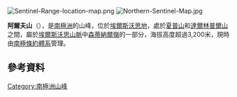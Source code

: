 [[Image:Sentinel-Range-location-map.png|thumb]]
[[Image:Northern-Sentinel-Map.jpg|thumb]]

{{coord|77|55|S|86|07|W|type:mountain|display=title}}

'''阿爾夫山'''（{{lang-en|Mount Alf}}），是[[南極洲|南極洲]]的山峰，位於[[埃爾斯沃思地|埃爾斯沃思地]]，處於[[夏普山|夏普山]]和[[達爾林普爾山|達爾林普爾山]]之間，屬於[[埃爾斯沃思山脈|埃爾斯沃思山脈]]中[[森蒂納爾嶺|森蒂納爾嶺]]的一部分，海拔高度超過3,200米，現時由[[南極條約體系|南極條約體系]]管理。

==參考資料==
{{usgs-gazetteer}}

{{DEFAULTSORT:Mount Alf}}
[[Category:南極洲山峰|Category:南極洲山峰]]


{{EllsworthLand-geo-stub}}